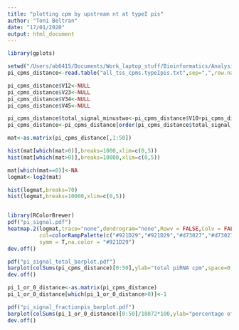```yaml
---
title: "plotting cpm by upstream nt at typeI pis"
author: "Toni Beltran"
date: "17/01/2020"
output: html_document
---
```




```r

library(gplots)

setwd("/Users/ab6415/Documents/Work_laptop_stuff/Bioinformatics/Analysis/INTEGRATOR_PAPER_ANALYSES/Fig5_CAGE_analyses/CAGEr_processed_tables/pi_landscape_heatmap")
pi_cpms_distance<-read.table("all_tss_cpms.typeIpis.txt",sep=",",row.names = 1)

pi_cpms_distance$V12<-NULL
pi_cpms_distance$V23<-NULL
pi_cpms_distance$V34<-NULL
pi_cpms_distance$V45<-NULL

pi_cpms_distance$total_signal_minustwo<-pi_cpms_distance$V10+pi_cpms_distance$V21+pi_cpms_distance$V32+pi_cpms_distance$V43+pi_cpms_distance$V54
pi_cpms_distance<-pi_cpms_distance[order(pi_cpms_distance$total_signal_minustwo,decreasing = TRUE),]

mat<-as.matrix(pi_cpms_distance[,1:50])

hist(mat[which(mat>0)],breaks=1000,xlim=c(0,5))
hist(mat[which(mat>0)],breaks=10000,xlim=c(0,5))

mat[which(mat==0)]<-NA
logmat<-log2(mat)

hist(logmat,breaks=70)
hist(logmat,breaks=10000,xlim=c(0,5))


library(RColorBrewer)
pdf("pi_signal.pdf")
heatmap.2(logmat,trace="none",dendrogram="none",Rowv = FALSE,Colv = FALSE,
          col=colorRampPalette(c("#921D29","#921D29","#d73027","#d73027","#fc8d59","#fee090","#ffffbf","#e0f3f8","#91bfdb","#4575b4","#4575b4","darkblue","darkblue","black","black")),
          symm = T,na.color = "#921D29")
dev.off()

pdf("pi_signal_total_barplot.pdf")
barplot(colSums(pi_cpms_distance)[0:50],ylab="total piRNA cpm",space=0,border=NA)
dev.off()

pi_1_or_0_distance<-as.matrix(pi_cpms_distance)
pi_1_or_0_distance[which(pi_1_or_0_distance>0)]<-1

pdf("pi_signal_fractionpis_barplot.pdf")
barplot(colSums(pi_1_or_0_distance)[0:50]/18072*100,ylab="percentage of detected piRNAs",space=0,border=NA,ylim=c(0,3.2),col="darkgrey")
dev.off()


```

